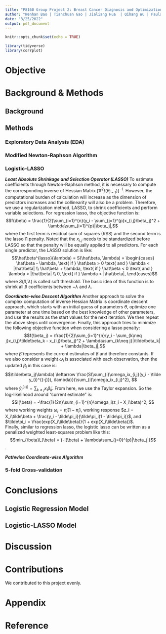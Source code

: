 ```yaml
---
title: "P8160 Group Project 2: Breast Cancer Diagnosis and Optimizations"
author: "Wenhan Bao | Tianchuan Gao | Jialiang Hua  | Qihang Wu | Paula Wu"
date: "3/25/2022"
output: pdf_document
---
```


```r
knitr::opts_chunk$set(echo = TRUE)

library(tidyverse)
library(corrplot)
```


# Objective



# Background & Methods
## Background


## Methods
### Exploratory Data Analysis (EDA)

### Modified Newton-Raphson Algorithm


### Logistic-LASSO
***Least Absolute Shrinkage and Selection Operator (LASSO)*** To estimate coefficients through Newton-Raphson method, it is necessary to compute the corresponding inverse of Hessian Matrix $[\nabla^2f(\theta_{i-1})]^{-1}$. However, the computational burden of calculation will increase as the dimension of predictors increases and the collinearity will also be a problem. Therefore, we use a regularization method, LASSO, to shrink coefficients and perform variable selections. For regression lasso, the objective function is: 
$$f(\beta) = \frac{1}{2}\sum_{i=1}^{n}(y_i - \sum_{j=1}^{p}x_{i,j}\beta_j)^2 + \lambda\sum_{i=1}^{p}|\beta_j|,$$ where the first term is residual sum of squares (RSS) and the second term is the lasso l1 penalty. Noted that the $x_{i,j}$ needs to be standardized before LASSO so that the penalty will be equally applied to all predictors. For each single predictor, the LASSO solution is like: 
$$\hat\beta^{lasso}(\lambda) = S(\hat\beta, \lambda) = \begin{cases} \hat\beta - \lambda, \text{ if } \hat\beta > 0 \text{ and } \lambda < |\hat\beta| \\ \hat\beta + \lambda, \text{ if } \hat\beta < 0 \text{ and } \lambda < |\hat\beta| \\ 0, \text{ if } \lambda > |\hat\beta|, \end{cases}$$ where $S(\hat\beta, \lambda)$ is called soft threshold. The basic idea of this function is to shrink all $\beta$ coefficients between $-\lambda$ and $\lambda$.  

***Coordinate-wise Descent Algorithm*** Another approach to solve the complex computation of inverse Hessian Matrix is coordinate descent approach, which starts with an initial guess of parameters $\theta$, optimize one parameter at one time based on the best knowledge of other parameters, and use the results as the start values for the next iteration. We then repeat the above steps until convergence. Finally, this approach tries to minimize the following objective function when considering a lasso penalty: 
$$f(\beta_j) = \frac{1}{2}\sum_{i=1}^{n}(y_i - \sum_{k\neq j}x_{i,j}\tilde\beta_k - x_{i,j}\beta_j)^2 + \lambda\sum_{k\neq j}|\tilde\beta_k| + \lambda|\beta_j|,$$ where $\tilde\beta$ represents the current estimates of $\beta$ and therefore constants. If we also consider a weight $\omega_i$ is associated with each observation, then the updated $\beta_j$ in this case is: $$\tilde\beta_j(\lambda) \leftarrow \frac{S(\sum_{i}\omega_ix_{i,j}(y_i - \tilde y_{i}^{(-j)}), \lambda)}{\sum_{i}\omega_ix_{i,j}^2}, $$ where $\tilde y_i^{(-j)} = \sum_{k\neq j}x_{i}\tilde\beta_k$. From here, we use the Taylor expansion. So the log-likelihood around "current estimate" is: 
$$l(\beta) = -\frac{1}{2n}\sum_{i=1}^{n}\omega_i(z_i - X_i\beta)^2, $$ where working weights $\omega_i = \tilde\pi_i(1 - \tilde\pi_i)$, working response $z_i = X_i\tilde\beta + \frac{y_i - \tilde\pi_i}{\tilde\pi_i(1 - \tilde\pi_i)}$, and $\tilde\pi_i = \frac{exp(X_i\tilde\beta)}{1 + exp(X_i\tilde\beta)}$.  
Finally, similar to regression lasso, the logistic lasso can be written as a penalized weighted least-squares problem like this: 
$$min_{\beta}L(\beta) = {-l(\beta) + \lambda\sum_{j=0}^{p}|\beta_j|}$$.

***Pathwise Coordinate-wise Algorithm***



### 5-fold Cross-validation



# Conclusions
## Logistic Regression Model


## Logistic-LASSO Model





# Discussion


# Contributions
We contributed to this project evenly.



# Appendix


# Reference
















